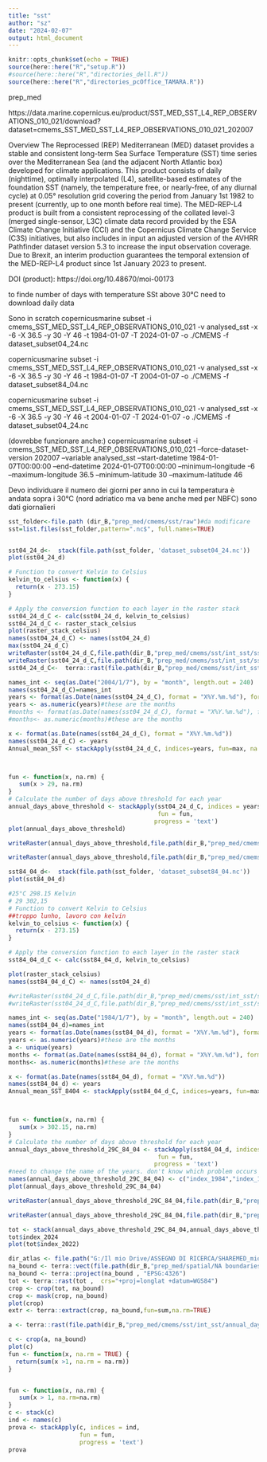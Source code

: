 ```yaml
---
title: "sst"
author: "sz"
date: "2024-02-07"
output: html_document
---
```


```r
knitr::opts_chunk$set(echo = TRUE)
source(here::here("R","setup.R"))
#source(here::here("R","directories_dell.R"))
source(here::here("R","directories_pcOffice_TAMARA.R"))
```
prep_med

https://data.marine.copernicus.eu/product/SST_MED_SST_L4_REP_OBSERVATIONS_010_021/download?dataset=cmems_SST_MED_SST_L4_REP_OBSERVATIONS_010_021_202007

Overview
The Reprocessed (REP) Mediterranean (MED) dataset provides a stable and consistent long-term Sea Surface Temperature (SST) time series over the Mediterranean Sea (and the adjacent North Atlantic box) developed for climate applications. This product consists of daily (nighttime), optimally interpolated (L4), satellite-based estimates of the foundation SST (namely, the temperature free, or nearly-free, of any diurnal cycle) at 0.05° resolution grid covering the period from January 1st 1982 to present (currently, up to one month before real time). The MED-REP-L4 product is built from a consistent reprocessing of the collated level-3 (merged single-sensor, L3C) climate data record provided by the ESA Climate Change Initiative (CCI) and the Copernicus Climate Change Service (C3S) initiatives, but also includes in input an adjusted version of the AVHRR Pathfinder dataset version 5.3 to increase the input observation coverage. Due to Brexit, an interim production guarantees the temporal extension of the MED-REP-L4 product since 1st January 2023 to present.

DOI (product):
https://doi.org/10.48670/moi-00173

to finde number of days with temperature SSt above 30°C
need to download daily data



 
Sono in scratch 
copernicusmarine subset -i cmems_SST_MED_SST_L4_REP_OBSERVATIONS_010_021 -v analysed_sst -x -6 -X 36.5 -y 30 -Y 46 -t 1984-01-07 -T 2024-01-07  -o ./CMEMS -f dataset_subset04_24.nc

copernicusmarine subset -i cmems_SST_MED_SST_L4_REP_OBSERVATIONS_010_021 -v analysed_sst -x -6 -X 36.5 -y 30 -Y 46 -t 1984-01-07 -T 2004-01-07  -o ./CMEMS -f dataset_subset84_04.nc

copernicusmarine subset -i cmems_SST_MED_SST_L4_REP_OBSERVATIONS_010_021 -v analysed_sst -x -6 -X 36.5 -y 30 -Y 46 -t 2004-01-07 -T 2024-01-07  -o ./CMEMS -f dataset_subset04_24.nc

(dovrebbe funzionare anche:)
copernicusmarine subset -i cmems_SST_MED_SST_L4_REP_OBSERVATIONS_010_021 --force-dataset-version 202007 --variable analysed_sst --start-datetime 1984-01-07T00:00:00 --end-datetime 2024-01-07T00:00:00 --minimum-longitude -6 --maximum-longitude 36.5 --minimum-latitude 30 --maximum-latitude 46

Devo individuare il numero dei giorni per anno in cui la temperatura è andata sopra i 30°C  (nord adriatico ma va bene anche med per NBFC)
sono dati giornalieri


```r

sst_folder<-file.path (dir_B,"prep_med/cmems/sst/raw")#da modificare
sst=list.files(sst_folder,pattern=".nc$", full.names=TRUE)


sst04_24_d<-  stack(file.path(sst_folder, 'dataset_subset04_24.nc'))
plot(sst04_24_d)
```

```r
# Function to convert Kelvin to Celsius
kelvin_to_celsius <- function(x) {
  return(x - 273.15)
}

# Apply the conversion function to each layer in the raster stack
sst04_24_d_C <- calc(sst04_24_d, kelvin_to_celsius)
sst04_24_d_C <- raster_stack_celsius
plot(raster_stack_celsius)
names(sst04_24_d_C) <- names(sst04_24_d)
max(sst04_24_d_C)
writeRaster(sst04_24_d_C,file.path(dir_B,"prep_med/cmems/sst/int_sst/sst04_24_d_C.tif"))
writeRaster(sst04_24_d_C,file.path(dir_B,"prep_med/cmems/sst/int_sst/sst04_24_d_C.nc", format = "CDF"))
sst04_24_d_C<-  terra::rast(file.path(dir_B,"prep_med/cmems/sst/int_sst/sst04_24_d_C.tif"))

```

```r
names_int <- seq(as.Date("2004/1/7"), by = "month", length.out = 240)
names(sst04_24_d_C)=names_int 
years <- format(as.Date(names(sst04_24_d_C), format = "X%Y.%m.%d"), format = "%Y")
years <- as.numeric(years)#these are the months
#months <- format(as.Date(names(sst04_24_d_C), format = "X%Y.%m.%d"), format = "%m")
#months<- as.numeric(months)#these are the months

x <- format(as.Date(names(sst04_24_d_C), format = "X%Y.%m.%d"))
names(sst04_24_d_C) <- years
Annual_mean_SST <- stackApply(sst04_24_d_C, indices=years, fun=max, na.rm=T,progress='text')



fun <- function(x, na.rm) {
   sum(x > 29, na.rm)
}
# Calculate the number of days above threshold for each year
annual_days_above_threshold <- stackApply(sst04_24_d_C, indices = years, 
                                          fun = fun, 
                                         progress = 'text')
plot(annual_days_above_threshold)

writeRaster(annual_days_above_threshold,file.path(dir_B,"prep_med/cmems/sst/int_sst/annual_days_above_threshold.tif"))

writeRaster(annual_days_above_threshold,file.path(dir_B,"prep_med/cmems/sst/int_sst/annual_days_above_threshold_29C_04_24.nc", format = "CDF"))
```


```r
sst84_04_d<-  stack(file.path(sst_folder, 'dataset_subset84_04.nc'))
plot(sst84_04_d)

#25°C 298.15 Kelvin
# 29 302,15
# Function to convert Kelvin to Celsius
##troppo lunho, lavoro con kelvin
kelvin_to_celsius <- function(x) {
  return(x - 273.15)
}

# Apply the conversion function to each layer in the raster stack
sst84_04_d_C <- calc(sst84_04_d, kelvin_to_celsius)

plot(raster_stack_celsius)
names(sst84_04_d_C) <- names(sst04_24_d)

#writeRaster(sst04_24_d_C,file.path(dir_B,"prep_med/cmems/sst/int_sst/sst04_24_d_C.tif"))
#writeRaster(sst04_24_d_C,file.path(dir_B,"prep_med/cmems/sst/int_sst/sst04_24_d_C.nc", format = "CDF"))

names_int <- seq(as.Date("1984/1/7"), by = "month", length.out = 240)
names(sst84_04_d)=names_int 
years <- format(as.Date(names(sst84_04_d), format = "X%Y.%m.%d"), format = "%Y")
years <- as.numeric(years)#these are the months
a <- unique(years)
months <- format(as.Date(names(sst84_04_d), format = "X%Y.%m.%d"), format = "%m")
months<- as.numeric(months)#these are the months

x <- format(as.Date(names(sst84_04_d), format = "X%Y.%m.%d"))
names(sst84_04_d) <- years
Annual_mean_SST_8404 <- stackApply(sst84_04_d_C, indices=years, fun=max, na.rm=T,progress='text')



fun <- function(x, na.rm) {
   sum(x > 302.15, na.rm)
}
# Calculate the number of days above threshold for each year
annual_days_above_threshold_29C_84_04 <- stackApply(sst84_04_d, indices = years, 
                                          fun = fun, 
                                         progress = 'text')
#need to change the name of the years. don't know which problem occurs
names(annual_days_above_threshold_29C_84_04) <- c("index_1984","index_1985","index_1986","index_1987","index_1988","index_1989","index_1990","index_1991","index_1992","index_1993","index_1994","index_1995","index_1996","index_1997","index_1998","index_1999","index_2000","index_2001","index_2002","index_2003","index_2004")
plot(annual_days_above_threshold_29C_84_04)

writeRaster(annual_days_above_threshold_29C_84_04,file.path(dir_B,"prep_med/cmems/sst/int_sst/annual_days_above_threshold_29C_84_04.tif"),overwrite=TRUE)

writeRaster(annual_days_above_threshold_29C_84_04,file.path(dir_B,"prep_med/cmems/sst/int_sst/annual_days_above_threshold_29C_84_04.nc", format = "CDF"),overwrite=TRUE)
```

```r
tot <- stack(annual_days_above_threshold_29C_84_04,annual_days_above_threshold)
tot$index_2024
plot(tot$index_2022)
```
```r
dir_atlas <- file.path("G:/Il mio Drive/ASSEGNO DI RICERCA/SHAREMED_mio/wp4_atlas")
na_bound <- terra::vect(file.path(dir_B,"prep_med/spatial/NA boundaries/NA_boundaries corrected.shp"))
na_bound <- terra::project(na_bound , "EPSG:4326") 
tot <- terra::rast(tot ,  crs="+proj=longlat +datum=WGS84")
crop <- crop(tot, na_bound)
crop <- mask(crop, na_bound)
plot(crop)
extr <- terra::extract(crop, na_bound,fun=sum,na.rm=TRUE)

```

```r
a <- terra::rast(file.path(dir_B,"prep_med/cmems/sst/int_sst/annual_days_above_threshold_29C_04_24.tif"))

c <- crop(a, na_bound)
plot(c)
fun <- function(x, na.rm = TRUE) {
  return(sum(x >1, na.rm = na.rm))
}


fun <- function(x, na.rm) {
   sum(x > 1, na.rm=na.rm)
}
c <- stack(c)
ind <- names(c)
prova <- stackApply(c, indices = ind,
                    fun = fun, 
                    progress = 'text')
prova
```

